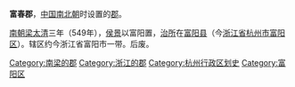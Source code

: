 '''富春郡'''，[[中国|中国]][[南北朝|南北朝]]时设置的[[郡|郡]]。

[[梁_(南朝)|南朝梁]][[太清|太清]]三年（549年），[[侯景|侯景]]以富阳置，[[治所|治所]]在[[富阳县|富阳县]]（今[[浙江省|浙江省]][[杭州市|杭州市]][[富阳区|富阳区]]）。辖区约今浙江省富阳市一带。后废。 

{{南北朝行政区划小作品}}
{{DEFAULTSORT:F}}
[[Category:南梁的郡|Category:南梁的郡]]
[[Category:浙江的郡|Category:浙江的郡]]
[[Category:杭州行政区划史|Category:杭州行政区划史]]
[[Category:富阳区|Category:富阳区]]